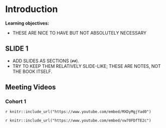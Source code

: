 # Introduction

**Learning objectives:**

- THESE ARE NICE TO HAVE BUT NOT ABSOLUTELY NECESSARY

## SLIDE 1

- ADD SLIDES AS SECTIONS (`##`).
- TRY TO KEEP THEM RELATIVELY SLIDE-LIKE; THESE ARE NOTES, NOT THE BOOK ITSELF.

## Meeting Videos

### Cohort 1

`r knitr::include_url("https://www.youtube.com/embed/MXDyMgjYad0")`

`r knitr::include_url("https://www.youtube.com/embed/vw70FDfTE2c")`
